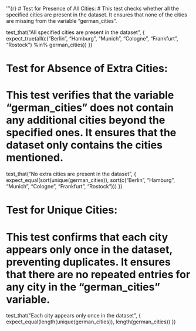 '''{r}
# Test for Presence of All Cities:
# This test checks whether all the specified cities are present in the dataset. It ensures that none of the cities are missing from the variable "german_cities".

test_that("All specified cities are present in the dataset", {
  expect_true(all(c("Berlin", "Hamburg", "Munich", "Cologne", "Frankfurt", "Rostock") %in% german_cities))
})

# Test for Absence of Extra Cities:
# This test verifies that the variable "german_cities" does not contain any additional cities beyond the specified ones. It ensures that the dataset only contains the cities mentioned.

test_that("No extra cities are present in the dataset", {
  expect_equal(sort(unique(german_cities)), sort(c("Berlin", "Hamburg", "Munich", "Cologne", "Frankfurt", "Rostock")))
})

# Test for Unique Cities:
# This test confirms that each city appears only once in the dataset, preventing duplicates. It ensures that there are no repeated entries for any city in the "german_cities" variable.

test_that("Each city appears only once in the dataset", {
  expect_equal(length(unique(german_cities)), length(german_cities))
})


